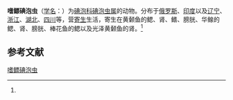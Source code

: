 {{Speciesbox
| name = 嗜鳔碘泡虫
| status = 
| status_system = 
| image = 
| genus = Myxobolus
| species = physophilus
| authority = (Reuss, 1906)<ref name='id9392'>{{cite web| url =http://www.bioinfo.cn/db05/BjdwSpecies.php?action=view&id=9392| title =嗜鳔碘泡虫| work =《中国动物物种编目数据库》| publisher =中国科学院微生物研究所| author =中国科学院动物研究所| accessdate =2009-04-16| deadurl =yes| archiveurl =https://web.archive.org/web/20160305070300/http://www.bioinfo.cn/db05/BjdwSpecies.php?action=view&id=9392| archivedate =2016-03-05}}</ref>
}}

'''嗜鳔碘泡虫'''（[[学名|学名]]：{{lang|la|''Myxobolus physophilus''}}）为[[碘泡科|碘泡科]][[碘泡虫属|碘泡虫属]]的动物。分布于[[俄罗斯|俄罗斯]]、[[印度|印度]]以及[[辽宁|辽宁]]、[[浙江|浙江]]、[[湖北|湖北]]、[[四川|四川]]等，营[[寄生|寄生]]生活，寄生在黄颡鱼的鳃、肾、鳍、膀胱、华鳈的鳃、肾、膀胱、棒花鱼的鳃以及光泽黄颡鱼的肾。<ref name='id9392'/>

== 参考文献 ==
{{reflist}}

{{Wikispecies|Myxobolus physophilus}}
{{Taxonbar|from=Q10923916}}

[[Category:碘泡虫属|嗜鳔碘泡虫]]


{{Cnidarian-stub}}